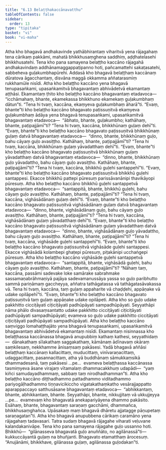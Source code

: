 ```yaml
---
title: "6.13 Belaṭṭhakaccānavatthu"
tableOfContents: false
sidebar:
  order: 13
type: "tipitaka"
basket: "vi"
book: "vi-maha"
---
```



<DynamicBreadcrumb />

<Division number="284" book="vi-maha" e="ch" v="3" p="318">

<Paragraph number="1288" book="vi-maha">
Atha kho bhagavā andhakavinde yathābhirantaṃ viharitvā yena rājagahaṃ tena cārikaṃ pakkāmi, mahatā bhikkhusaṃghena saddhiṃ, aḍḍhatelasehi bhikkhusatehi. Tena kho pana samayena belaṭṭho kaccāno rājagahā andhakavindaṃ addhānamaggappaṭipanno hoti, pañcamattehi sakaṭasatehi, sabbeheva guḷakumbhapūrehi. Addasā kho bhagavā belaṭṭhaṃ kaccānaṃ dūratova āgacchantaṃ, disvāna maggā okkamma aññatarasmiṃ rukkhamūle nisīdi.
</Paragraph>

<Paragraph number="1289" book="vi-maha">
Atha kho belaṭṭho kaccāno yena bhagavā tenupasaṅkami, upasaṅkamitvā bhagavantaṃ abhivādetvā ekamantaṃ aṭṭhāsi. Ekamantaṃ ṭhito kho belaṭṭho kaccāno bhagavantaṃ etadavoca—  “icchāmahaṃ, bhante, ekamekassa bhikkhuno ekamekaṃ guḷakumbhaṃ dātun”ti. “Tena hi tvaṃ, kaccāna, ekaṃyeva guḷakumbhaṃ āharā”ti. “Evaṃ, bhante”ti kho belaṭṭho kaccāno bhagavato paṭissuṇitvā ekaṃyeva guḷakumbhaṃ ādāya yena bhagavā tenupasaṅkami, upasaṅkamitvā bhagavantaṃ etadavoca—  “ābhato, bhante, guḷakumbho; kathāhaṃ, bhante, paṭipajjāmī”ti? “Tena hi tvaṃ, kaccāna, bhikkhūnaṃ guḷaṃ dehī”ti. “Evaṃ, bhante”ti kho belaṭṭho kaccāno bhagavato paṭissuṇitvā bhikkhūnaṃ guḷaṃ datvā bhagavantaṃ etadavoca—  “dinno, bhante, bhikkhūnaṃ guḷo, bahu cāyaṃ guḷo avasiṭṭho. Kathāhaṃ, bhante, paṭipajjāmī”ti? “Tena hi tvaṃ, kaccāna, bhikkhūnaṃ guḷaṃ yāvadatthaṃ dehī”ti. “Evaṃ, bhante”ti kho belaṭṭho kaccāno bhagavato paṭissuṇitvā bhikkhūnaṃ guḷaṃ yāvadatthaṃ datvā bhagavantaṃ etadavoca—  “dinno, bhante, bhikkhūnaṃ guḷo yāvadattho, bahu cāyaṃ guḷo avasiṭṭho. Kathāhaṃ, bhante, paṭipajjāmī”ti? “Tena hi tvaṃ, kaccāna, bhikkhū guḷehi santappehī”ti. “Evaṃ, bhante”ti kho belaṭṭho kaccāno bhagavato paṭissuṇitvā bhikkhū guḷehi santappesi. Ekacce bhikkhū pattepi pūresuṃ parissāvanānipi thavikāyopi pūresuṃ. Atha kho belaṭṭho kaccāno bhikkhū guḷehi santappetvā bhagavantaṃ etadavoca—  “santappitā, bhante, bhikkhū guḷehi, bahu cāyaṃ guḷo avasiṭṭho. Kathāhaṃ, bhante, paṭipajjāmī”ti? “Tena hi tvaṃ, kaccāna, vighāsādānaṃ guḷaṃ dehī”ti. “Evaṃ, bhante”ti kho belaṭṭho kaccāno bhagavato paṭissuṇitvā vighāsādānaṃ guḷaṃ datvā bhagavantaṃ etadavoca—  “dinno, bhante, vighāsādānaṃ guḷo, bahu cāyaṃ guḷo avasiṭṭho. Kathāhaṃ, bhante, paṭipajjāmī”ti? “Tena hi tvaṃ, kaccāna, vighāsādānaṃ guḷaṃ yāvadatthaṃ dehī”ti. “Evaṃ, bhante”ti kho belaṭṭho kaccāno bhagavato paṭissuṇitvā vighāsādānaṃ guḷaṃ yāvadatthaṃ datvā bhagavantaṃ etadavoca—  “dinno, bhante, vighāsādānaṃ guḷo yāvadattho, bahu cāyaṃ guḷo avasiṭṭho. Kathāhaṃ, bhante, paṭipajjāmī”ti? “Tena hi tvaṃ, kaccāna, vighāsāde guḷehi santappehī”ti. “Evaṃ, bhante”ti kho belaṭṭho kaccāno bhagavato paṭissuṇitvā vighāsāde guḷehi santappesi. Ekacce vighāsādā kolambepi ghaṭepi pūresuṃ, piṭakānipi ucchaṅgepi pūresuṃ. Atha kho belaṭṭho kaccāno vighāsāde guḷehi santappetvā bhagavantaṃ etadavoca—  “santappitā, bhante, vighāsādā guḷehi, bahu cāyaṃ guḷo avasiṭṭho. Kathāhaṃ, bhante, paṭipajjāmī”ti? “Nāhaṃ taṃ, kaccāna, passāmi sadevake loke samārake sabrahmake sassamaṇabrāhmaṇiyā pajāya sadevamanussāya yassa so guḷo paribhutto sammā pariṇāmaṃ gaccheyya, aññatra tathāgatassa vā tathāgatasāvakassa vā. Tena hi tvaṃ, kaccāna, taṃ guḷaṃ appaharite vā chaḍḍehi, appāṇake vā udake opilāpehī”ti. “Evaṃ, bhante”ti kho belaṭṭho kaccāno bhagavato paṭissuṇitvā taṃ guḷaṃ appāṇake udake opilāpeti. Atha kho so guḷo udake pakkhitto cicciṭāyati ciṭiciṭāyati padhūpāyati sampadhūpāyati. Seyyathāpi nāma phālo divasaṃsantatto udake pakkhitto cicciṭāyati ciṭiciṭāyati padhūpāyati sampadhūpāyati; evameva so guḷo udake pakkhitto cicciṭāyati ciṭiciṭāyati padhūpāyati sampadhūpāyati.
</Paragraph>

<Paragraph number="1290" book="vi-maha">
Atha kho belaṭṭho kaccāno saṃviggo lomahaṭṭhajāto yena bhagavā tenupasaṅkami, upasaṅkamitvā bhagavantaṃ abhivādetvā ekamantaṃ nisīdi. Ekamantaṃ nisinnassa kho belaṭṭhassa kaccānassa bhagavā anupubbiṃ kathaṃ kathesi, seyyathidaṃ—  dānakathaṃ sīlakathaṃ saggakathaṃ, kāmānaṃ ādīnavaṃ okāraṃ saṃkilesaṃ, nekkhamme ānisaṃsaṃ pakāsesi. Yadā bhagavā aññāsi belaṭṭhaṃ kaccānaṃ kallacittaṃ, muducittaṃ, vinīvaraṇacittaṃ, udaggacittaṃ, pasannacittaṃ, atha yā buddhānaṃ sāmukkaṃsikā dhammadesanā, taṃ pakāsesi …pe…  evameva belaṭṭhassa kaccānassa tasmiṃyeva āsane virajaṃ vītamalaṃ dhammacakkhuṃ udapādi—  “yaṃ kiñci samudayadhammaṃ, sabbaṃ taṃ nirodhadhamman”ti. Atha kho belaṭṭho kaccāno diṭṭhadhammo pattadhammo viditadhammo pariyogāḷhadhammo tiṇṇavicikiccho vigatakathaṃkatho vesārajjappatto aparappaccayo satthusāsane bhagavantaṃ etadavoca—  “abhikkantaṃ, bhante, abhikkantaṃ, bhante. Seyyathāpi, bhante, nikkujjitaṃ vā ukkujjeyya …pe…  evamevaṃ kho bhagavatā anekapariyāyena dhammo pakāsito. Esāhaṃ, bhante, bhagavantaṃ saraṇaṃ gacchāmi, dhammañca, bhikkhusaṃghañca. Upāsakaṃ maṃ bhagavā dhāretu ajjatagge pāṇupetaṃ saraṇagatan”ti.
</Paragraph>

<Paragraph number="1291" book="vi-maha">
Atha kho bhagavā anupubbena cārikaṃ caramāno yena rājagahaṃ tadavasari. Tatra sudaṃ bhagavā rājagahe viharati veḷuvane kalandakanivāpe. Tena kho pana samayena rājagahe guḷo ussanno hoti. Bhikkhū—  “gilānasseva bhagavatā guḷo anuññāto, no agilānassā”ti—  kukkuccāyantā guḷaṃ na bhuñjanti. Bhagavato etamatthaṃ ārocesuṃ. “Anujānāmi, bhikkhave, gilānassa guḷaṃ, agilānassa guḷodakan”ti.
</Paragraph>
</Division>
